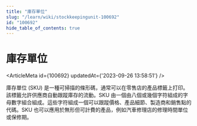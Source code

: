 ```yaml
---
title: "庫存單位"
slug: "/learn/wiki/stockkeepingunit-100692"
id: "100692"
hide_table_of_contents: true
---
```



# 庫存單位

<ArticleMeta id={100692} updatedAt={'2023-09-26 13:58:51'} />
<div className='border-solid border-b border-t-0 my-4 border-[var(--ifm-color-gray-300)]' />

庫存單位 (SKU) 是一種可掃描的條形碼，通常可以在零售店的產品標籤上打印。該標籤允許供應商自動跟蹤庫存的流動。SKU 由一個由八個或幾個字符組成的字母數字組合組成。這些字符組成一個可以跟蹤價格、產品細節、製造商和銷售點的代碼。SKU 也可以應用於無形但可計費的產品，例如汽車修理店的修理時間單位或保修期。

